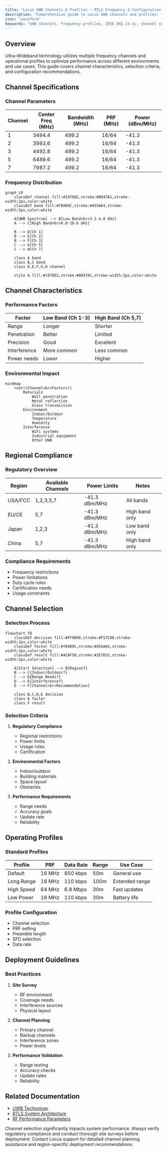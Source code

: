 ```yaml
---
title: "Locus UWB Channels & Profiles – RTLS Frequency & Configuration Guide"
description: "Comprehensive guide to Locus UWB channels and profiles: frequency selection, regional compliance, performance factors, and configuration best practices for industrial RTLS deployments."
icon: "waveform"
keywords: "UWB channels, frequency profiles, IEEE 802.15.4z, channel selection, RF configuration, RTLS setup, regional compliance, Locus RTLS"
---
```



## Overview

Ultra-Wideband technology utilizes multiple frequency channels and operational profiles to optimize performance across different environments and use cases. This guide covers channel characteristics, selection criteria, and configuration recommendations.

## Channel Specifications

### Channel Parameters
| Channel | Center Freq (MHz) | Bandwidth (MHz) | PRF (MHz) | Power (dBm/MHz) |
|---------|------------------|-----------------|-----------|-----------------|
| 1 | 3494.4 | 499.2 | 16/64 | -41.3 |
| 2 | 3993.6 | 499.2 | 16/64 | -41.3 |
| 3 | 4492.8 | 499.2 | 16/64 | -41.3 |
| 5 | 6489.6 | 499.2 | 16/64 | -41.3 |
| 7 | 7987.2 | 499.2 | 16/64 | -41.3 |

### Frequency Distribution
```mermaid
graph LR
    classDef channel fill:#1976D2,stroke:#0D47A1,stroke-width:2px,color:white
    classDef band fill:#78909C,stroke:#455A64,stroke-width:2px,color:white

    A[UWB Spectrum] --> B[Low Band<br>3.1-4.8 GHz]
    A --> C[High Band<br>6.0-10.6 GHz]
    
    B --> D[Ch 1]
    B --> E[Ch 2]
    B --> F[Ch 3]
    C --> G[Ch 5]
    C --> H[Ch 7]

    class A band
    class B,C band
    class D,E,F,G,H channel

    style A fill:#1976D2,stroke:#0D47A1,stroke-width:2px,color:white
```

## Channel Characteristics

### Performance Factors
| Factor | Low Band (Ch 1-3) | High Band (Ch 5,7) |
|--------|------------------|-------------------|
| Range | Longer | Shorter |
| Penetration | Better | Limited |
| Precision | Good | Excellent |
| Interference | More common | Less common |
| Power needs | Lower | Higher |

### Environmental Impact
```mermaid
mindmap
    root((Channel<br>Factors))
        Materials
            Wall penetration
            Metal reflection
            Glass transmission
        Environment
            Indoor/Outdoor
            Temperature
            Humidity
        Interference
            WiFi systems
            Industrial equipment
            Other UWB
```

## Regional Compliance

### Regulatory Overview
| Region | Available Channels | Power Limits | Notes |
|--------|-------------------|--------------|--------|
| USA/FCC | 1,2,3,5,7 | -41.3 dBm/MHz | All bands |
| EU/CE | 5,7 | -41.3 dBm/MHz | High band only |
| Japan | 1,2,3 | -41.3 dBm/MHz | Low band only |
| China | 5,7 | -41.3 dBm/MHz | High band only |

### Compliance Requirements
- Frequency restrictions
- Power limitations
- Duty cycle rules
- Certification needs
- Usage constraints

## Channel Selection

### Selection Process
```mermaid
flowchart TD
    classDef decision fill:#FF9800,stroke:#F57C00,stroke-width:2px,color:white
    classDef factor fill:#78909C,stroke:#455A64,stroke-width:2px,color:white
    classDef result fill:#4CAF50,stroke:#2E7D32,stroke-width:2px,color:white

    A[Start Selection] --> B{Region?}
    B --> C{Indoor/Outdoor?}
    C --> D{Range Needs?}
    D --> E{Interference?}
    E --> F[Channel<br>Recommendation]

    class B,C,D,E decision
    class A factor
    class F result
```

### Selection Criteria
1. **Regulatory Compliance**
   - Regional restrictions
   - Power limits
   - Usage rules
   - Certification

2. **Environmental Factors**
   - Indoor/outdoor
   - Building materials
   - Space layout
   - Obstacles

3. **Performance Requirements**
   - Range needs
   - Accuracy goals
   - Update rate
   - Reliability

## Operating Profiles

### Standard Profiles
| Profile | PRF | Data Rate | Range | Use Case |
|---------|-----|-----------|--------|----------|
| Default | 16 MHz | 850 kbps | 50m | General use |
| Long Range | 16 MHz | 110 kbps | 100m | Extended range |
| High Speed | 64 MHz | 6.8 Mbps | 30m | Fast updates |
| Low Power | 16 MHz | 110 kbps | 30m | Battery life |

### Profile Configuration
- Channel selection
- PRF setting
- Preamble length
- SFD selection
- Data rate

## Deployment Guidelines

### Best Practices
1. **Site Survey**
   - RF environment
   - Coverage needs
   - Interference sources
   - Physical layout

2. **Channel Planning**
   - Primary channel
   - Backup channels
   - Interference zones
   - Power levels

3. **Performance Validation**
   - Range testing
   - Accuracy checks
   - Update rates
   - Reliability

## Related Documentation

- [UWB Technology](./uwbtechnology)
- [RTLS System Architecture](./rtlsystemarchitecture)
- [RF Performance Parameters](./rfperformanceparameters)

<Callout type="warning">
Channel selection significantly impacts system performance. Always verify regulatory compliance and conduct thorough site surveys before deployment.
</Callout>

<Callout type="info">
Contact Locus support for detailed channel planning assistance and region-specific deployment recommendations.
</Callout>


